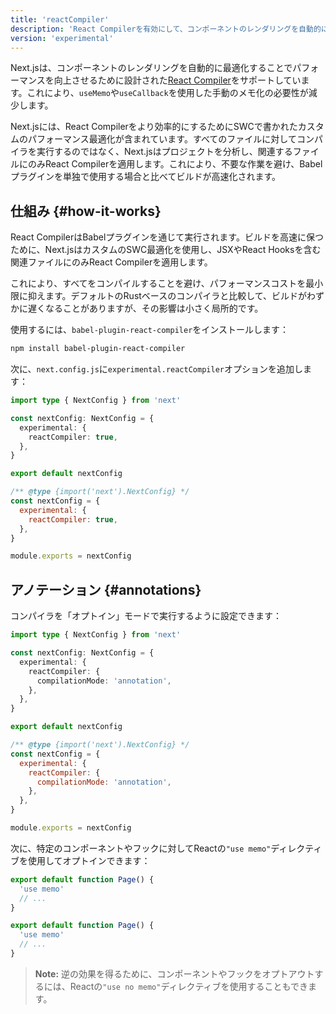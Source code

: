 ```yaml
---
title: 'reactCompiler'
description: 'React Compilerを有効にして、コンポーネントのレンダリングを自動的に最適化します。'
version: 'experimental'
---
```


Next.jsは、コンポーネントのレンダリングを自動的に最適化することでパフォーマンスを向上させるために設計された[React Compiler](https://react.dev/learn/react-compiler)をサポートしています。これにより、`useMemo`や`useCallback`を使用した手動のメモ化の必要性が減少します。

Next.jsには、React Compilerをより効率的にするためにSWCで書かれたカスタムのパフォーマンス最適化が含まれています。すべてのファイルに対してコンパイラを実行するのではなく、Next.jsはプロジェクトを分析し、関連するファイルにのみReact Compilerを適用します。これにより、不要な作業を避け、Babelプラグインを単独で使用する場合と比べてビルドが高速化されます。

## 仕組み {#how-it-works}

React CompilerはBabelプラグインを通じて実行されます。ビルドを高速に保つために、Next.jsはカスタムのSWC最適化を使用し、JSXやReact Hooksを含む関連ファイルにのみReact Compilerを適用します。

これにより、すべてをコンパイルすることを避け、パフォーマンスコストを最小限に抑えます。デフォルトのRustベースのコンパイラと比較して、ビルドがわずかに遅くなることがありますが、その影響は小さく局所的です。

使用するには、`babel-plugin-react-compiler`をインストールします：

```bash title="Terminal"
npm install babel-plugin-react-compiler
```

次に、`next.config.js`に`experimental.reactCompiler`オプションを追加します：

<Tabs>
<TabItem value="ts" label="TypeScript">

```ts title="next.config.ts" switcher
import type { NextConfig } from 'next'

const nextConfig: NextConfig = {
  experimental: {
    reactCompiler: true,
  },
}

export default nextConfig
```

</TabItem>
<TabItem value="js" label="JavaScript">

```js title="next.config.js" switcher
/** @type {import('next').NextConfig} */
const nextConfig = {
  experimental: {
    reactCompiler: true,
  },
}

module.exports = nextConfig
```

</TabItem>
</Tabs>

## アノテーション {#annotations}

コンパイラを「オプトイン」モードで実行するように設定できます：

<Tabs>
<TabItem value="ts" label="TypeScript">

```ts title="next.config.ts" switcher
import type { NextConfig } from 'next'

const nextConfig: NextConfig = {
  experimental: {
    reactCompiler: {
      compilationMode: 'annotation',
    },
  },
}

export default nextConfig
```

</TabItem>
<TabItem value="js" label="JavaScript">

```js title="next.config.js" switcher
/** @type {import('next').NextConfig} */
const nextConfig = {
  experimental: {
    reactCompiler: {
      compilationMode: 'annotation',
    },
  },
}

module.exports = nextConfig
```

</TabItem>
</Tabs>

次に、特定のコンポーネントやフックに対してReactの`"use memo"`ディレクティブを使用してオプトインできます：

<Tabs>
<TabItem value="ts" label="TypeScript">

```ts title="app/page.tsx" switcher
export default function Page() {
  'use memo'
  // ...
}
```

</TabItem>
<TabItem value="js" label="JavaScript">

```js title="app/page.js" switcher
export default function Page() {
  'use memo'
  // ...
}
```

</TabItem>
</Tabs>

> **Note:** 逆の効果を得るために、コンポーネントやフックをオプトアウトするには、Reactの`"use no memo"`ディレクティブを使用することもできます。
